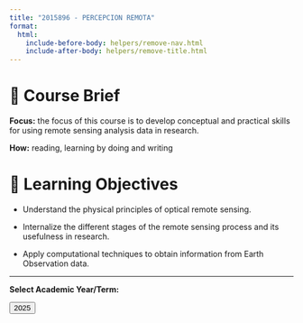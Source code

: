 ```yaml
---
title: "2015896 - PERCEPCION REMOTA"
format:
  html:
    include-before-body: helpers/remove-nav.html
    include-after-body: helpers/remove-title.html
---
```


# 📑 Course Brief

**Focus:** the focus of this course is to develop conceptual and practical skills for using remote sensing analysis data in research.

**How:** reading,  learning by doing and writing

# 🎯 Learning Objectives


- Understand the physical principles of optical remote sensing. 

- Internalize the different stages of the remote sensing process and its usefulness in research.

- Apply computational techniques  to obtain  information from Earth Observation data.



-----------------

**Select Academic Year/Term:**

<a href="2025/index.qmd">
    <button class="button-61">2025</button>
</a>

